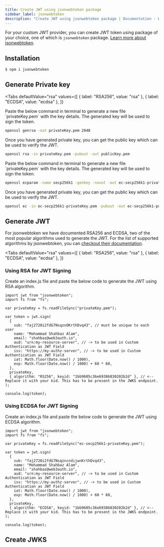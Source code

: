 ```yaml
---
title: Create JWT using jsonwebtoken package
sidebar_label: jsonwebtoken
description: "Create JWT using jsonwebtoken package | Documentation - Web3Auth"
---
```



For your custom JWT provider, you can create JWT token using package of your choice, one of which is
`jsonwebtoken` package. [Learn more about jsonwebtoken](https://www.npmjs.com/package/jsonwebtoken).

## Installation

```bash npm2yarn
$ npm i jsonwebtoken
```

## Generate Private key

<Tabs
defaultValue="rsa"
values={[
  { label: "RSA256", value: "rsa" },
  { label: "ECDSA", value: "ecdsa" },
]}
>
<TabItem value="rsa">
Paste the below command in terminal to generate a new file `privateKey.pem` with the key details.
The generated key will be used to sign the token.

```bash
openssl genrsa -out privateKey.pem 2048
```

Once you have generated private key, you can get the public key which can be used to verify the JWT.

```bash
openssl rsa -in privateKey.pem -pubout -out publicKey.pem
```

</TabItem>

<TabItem value="ecdsa">
Paste the below command in terminal to generate a new file `privateKey.pem` with the key details.
The generated key will be used to sign the token.

```bash
openssl ecparam -name secp256k1 -genkey -noout -out ec-secp256k1-privateKey.pem
```

Once you have generated private key, you can get the public key which can be used to verify the JWT.

```bash
openssl ec -in ec-secp256k1-privateKey.pem -pubout -out ec-secp256k1-publicKey.pem
```

</TabItem>
</Tabs>

## Generate JWT

For jsonwebtoken we have documented RSA256 and ECDSA, two of the most popular algorithms used to
generate the JWT. For the list of supported algorithms by jsonwebtoken, you can
[checkout their documentation](https://www.npmjs.com/package/jsonwebtoken#algorithms-supported).

<Tabs
defaultValue="rsa"
values={[
  { label: "RSA256", value: "rsa" },
  { label: "ECDSA", value: "ecdsa" },
]}
>
<TabItem value="rsa">

### Using RSA for JWT Signing

Create an index.js file and paste the below code to generate the JWT using RSA algorithm.

```tsx
import jwt from "jsonwebtoken";
import fs from "fs";

var privateKey = fs.readFileSync("privateKey.pem");

var token = jwt.sign(
  {
    sub: "faj2720i2fdG7NsqznOKrthDvq43", // must be unique to each user
    name: "Mohammad Shahbaz Alam",
    email: "shahbaz@web3auth.io",
    aud: "urn:my-resource-server", // -> to be used in Custom Authentication as JWT Field
    iss: "https://my-authz-server", // -> to be used in Custom Authentication as JWT Field
    iat: Math.floor(Date.now() / 1000),
    exp: Math.floor(Date.now() / 1000) + 60 * 60,
  },
  privateKey,
  { algorithm: "RS256", keyid: "1bb9605c36e69386830202b2d" }, // <-- Replace it with your kid. This has to be present in the JWKS endpoint.
);

console.log(token);
```

</TabItem>
<TabItem value="ecdsa">

### Using ECDSA for JWT Signing

Create an index.js file and paste the below code to generate the JWT using ECDSA algorithm.

```tsx
import jwt from "jsonwebtoken";
import fs from "fs";

var privateKey = fs.readFileSync("ec-secp256k1-privateKey.pem");

var token = jwt.sign(
  {
    sub: "faj2720i2fdG7NsqzncndijwnKrthDvq43",
    name: "Mohammad Shahbaz Alam",
    email: "shahbaz@web3auth.io",
    aud: "urn:my-resource-server", // -> to be used in Custom Authentication as JWT Field
    iss: "https://my-authz-server", // -> to be used in Custom Authentication as JWT Field
    iat: Math.floor(Date.now() / 1000),
    exp: Math.floor(Date.now() / 1000) + 60 * 60,
  },
  privateKey,
  { algorithm: "ECDSA", keyid: "1bb9605c36e69386830202b2d" }, // <-- Replace it with your kid. This has to be present in the JWKS endpoint.
);

console.log(token);
```

</TabItem>
</Tabs>

## Create JWKS

<CreateJWKS />
